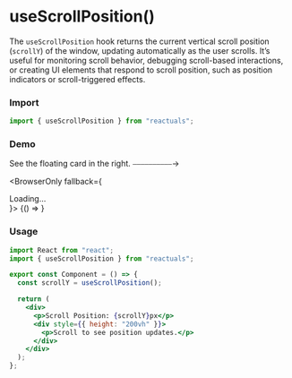 # useScrollPosition()

The `useScrollPosition` hook returns the current vertical scroll position (`scrollY`) of the window, updating automatically as the user scrolls. It’s useful for monitoring scroll behavior, debugging scroll-based interactions, or creating UI elements that respond to scroll position, such as position indicators or scroll-triggered effects.

### Import

```jsx
import { useScrollPosition } from "reactuals";
```

### Demo

See the floating card in the right. ⎯⎯⎯⎯⎯⎯⎯⎯⎯⎯→


<BrowserOnly fallback={<div>Loading...</div>}>
  {() => <UseScrollPositionExample />}
</BrowserOnly>

### Usage

```jsx
import React from "react";
import { useScrollPosition } from "reactuals";

export const Component = () => {
  const scrollY = useScrollPosition();

  return (
    <div>
      <p>Scroll Position: {scrollY}px</p>
      <div style={{ height: "200vh" }}>
        <p>Scroll to see position updates.</p>
      </div>
    </div>
  );
};
```
